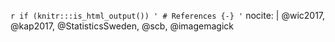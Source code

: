 `r if (knitr:::is_html_output()) '
# References {-}
'`
nocite: | 
  @wic2017, @kap2017, @StatisticsSweden, @scb, @imagemagick